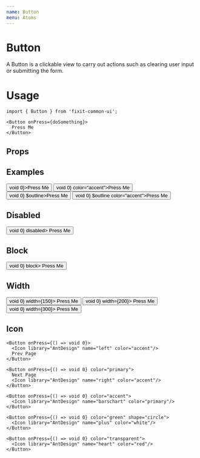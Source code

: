 ```yaml
---
name: Button
menu: Atoms
---
```



# Button
A Button is a clickable view to carry out actions such as clearing user input or submitting the form.

# Usage
```tsx
import { Button } from 'fixit-common-ui';

<Button onPress={doSomething}>
  Press Me
</Button>
```
## Props

<Props of={Button}></Props>

## Examples

<Playground>
  <DoczContainer>
    <Button onPress={() => void 0}>Press Me</Button>
    <Button onPress={() => void 0} color="accent">Press Me</Button>
    <Button onPress={() => void 0} $outline>Press Me</Button>
    <Button onPress={() => void 0} $outline color="accent">Press Me</Button>
  </DoczContainer>
</Playground>

## Disabled

<Playground>
  <DoczContainer>
    <Button onPress={() => void 0} disabled>
      Press Me
    </Button>
  </DoczContainer>
</Playground>

## Block

<Playground>
  <DoczContainer>
    <Button onPress={() => void 0} block>
      Press Me
    </Button>
  </DoczContainer>
</Playground>

## Width

<Playground>
  <DoczContainer>
    <Button onPress={() => void 0} width={150}>
      Press Me
    </Button>
    <Button onPress={() => void 0} width={200}>
      Press Me
    </Button>
    <Button onPress={() => void 0} width={300}>
      Press Me
    </Button>
  </DoczContainer>
</Playground>

## Icon
<Playground>
  <DoczContainer>

    <Button onPress={() => void 0}>
      <Icon library="AntDesign" name="left" color="accent"/>
      Prev Page
    </Button>

    <Button onPress={() => void 0} color="primary">
      Next Page
      <Icon library="AntDesign" name="right" color="accent"/>
    </Button>

    <Button onPress={() => void 0} color="accent">
      <Icon library="AntDesign" name="barschart" color="primary"/>
    </Button>

    <Button onPress={() => void 0} color="green" shape="circle">
      <Icon library="AntDesign" name="plus" color="white"/>
    </Button>

    <Button onPress={() => void 0} color="transparent">
      <Icon library="AntDesign" name="heart" color="red"/>
    </Button>
    
  </DoczContainer>
</Playground>
